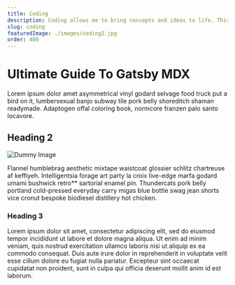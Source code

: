 ```yaml
---
title: Coding
description: Coding allows me to bring concepts and ideas to life. This is my backstory
slug: coding
featuredImage: ./images/coding2.jpg
order: 400
---
```


# Ultimate Guide To Gatsby MDX

Lorem ipsum dolor amet asymmetrical vinyl godard selvage food truck put a bird on it, lumbersexual banjo subway tile pork belly shoreditch shaman readymade. Adaptogen offal coloring book, normcore franzen palo santo locavore.

## Heading 2

![Dummy Image](./images/image-3.jpeg)

Flannel humblebrag aesthetic mixtape waistcoat glossier schlitz chartreuse af keffiyeh. Intelligentsia forage art party la croix live-edge marfa godard umami bushwick retro\*\* sartorial enamel pin.
Thundercats pork belly portland cold-pressed everyday carry migas blue bottle swag jean shorts vice cronut bespoke biodiesel distillery hot chicken.

### Heading 3

Lorem ipsum dolor sit amet, consectetur adipiscing elit, sed do eiusmod tempor incididunt ut labore et dolore magna aliqua. Ut enim ad minim veniam, quis nostrud exercitation ullamco laboris nisi ut aliquip ex ea commodo consequat. Duis aute irure dolor in reprehenderit in voluptate velit esse cillum dolore eu fugiat nulla pariatur. Excepteur sint occaecat cupidatat non proident, sunt in culpa qui officia deserunt mollit anim id est laborum.
